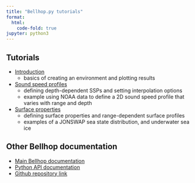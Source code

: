 ```yaml
---
title: "Bellhop.py tutorials"
format:
  html:
    code-fold: true
jupyter: python3
---
```


## Tutorials

- [Introduction](intro.qmd)
    - basics of creating an environment and plotting results
- [Sound speed profiles](ssp.qmd)
    - defining depth-dependent SSPs and setting interpolation options
    - example using NOAA data to define a 2D sound speed profile that varies with range and depth
- [Surface properties](surface.qmd)
    - defining surface properties and range-dependent surface profiles
    - examples of a JONSWAP sea state distribution, and underwater sea ice

## Other Bellhop documentation

- [Main Bellhop documentation](https://avc-adelaide.github.io/bellhoppe/)
- [Python API documentation](https://avc-adelaide.github.io/bellhoppe/media/python/)
- [Github repository link](https://github.com/avc-adelaide/bellhoppe)
